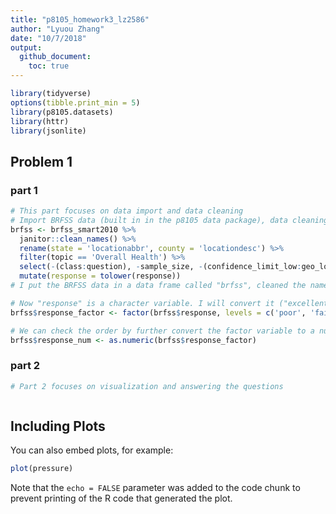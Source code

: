 ```yaml
---
title: "p8105_homework3_lz2586"
author: "Lyuou Zhang"
date: "10/7/2018"
output: 
  github_document:
    toc: true
---
```


```r
library(tidyverse)
options(tibble.print_min = 5)
library(p8105.datasets)
library(httr)
library(jsonlite)

```

## Problem 1  
### part 1

```r
# This part focuses on data import and data cleaning
# Import BRFSS data (built in in the p8105 data package), data cleaning and formating
brfss <- brfss_smart2010 %>% 
  janitor::clean_names() %>% 
  rename(state = 'locationabbr', county = 'locationdesc') %>% 
  filter(topic == 'Overall Health') %>% 
  select(-(class:question), -sample_size, -(confidence_limit_low:geo_location)) %>% 
  mutate(response = tolower(response))
# I put the BRFSS data in a data frame called "brfss", cleaned the names and renamed the variable "locationabbr" to "state", and "locationdesc" to "county", filtered the topic and only kept "overall health", selected the variables, and turned the responses to lower case.

# Now "response" is a character variable. I will convert it ("excellent" to "poor") to an ordered factor variable.
brfss$response_factor <- factor(brfss$response, levels = c('poor', 'fair', 'good', 'very good', 'excellent'), ordered = TRUE)

# We can check the order by further convert the factor variable to a numeric variable
brfss$response_num <- as.numeric(brfss$response_factor) 

```

### part 2

```r
# Part 2 focuses on visualization and answering the questions



```


## Including Plots

You can also embed plots, for example:

```r
plot(pressure)
```

Note that the `echo = FALSE` parameter was added to the code chunk to prevent printing of the R code that generated the plot.
